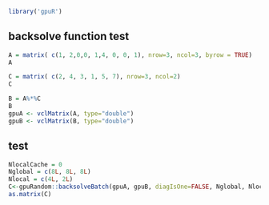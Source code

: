 <!--
%\VignetteEngine{knitr::knitr}
%\VignetteIndexEntry{backsolveBatch}
-->


```r
library('gpuR')
```


## backsolve function test
```r
A = matrix( c(1, 2,0,0, 1,4, 0, 0, 1), nrow=3, ncol=3, byrow = TRUE) 
A

C = matrix( c(2, 4, 3, 1, 5, 7), nrow=3, ncol=2) 
C

B = A%*%C
B
gpuA <- vclMatrix(A, type="double")
gpuB <- vclMatrix(B, type="double")

```

## test

```r
NlocalCache = 0
Nglobal = c(8L, 8L, 8L)
Nlocal = c(4L, 2L)
C<-gpuRandom::backsolveBatch(gpuA, gpuB, diagIsOne=FALSE, Nglobal, Nlocal, NlocalCache)
as.matrix(C)

```

